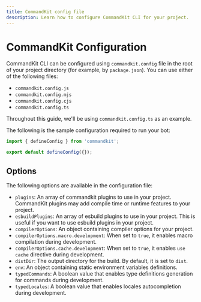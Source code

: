 ```yaml
---
title: CommandKit config file
description: Learn how to configure CommandKit CLI for your project.
---
```


# CommandKit Configuration

CommandKit CLI can be configured using `commandkit.config` file in the root of your project directory (for example, by `package.json`). You can use either of the following files:

- `commandkit.config.js`
- `commandkit.config.mjs`
- `commandkit.config.cjs`
- `commandkit.config.ts`

Throughout this guide, we'll be using `commandkit.config.ts` as an example.

The following is the sample configuration required to run your bot:

```js title="commandkit.config.ts"
import { defineConfig } from 'commandkit';

export default defineConfig({});
```

## Options

The following options are available in the configuration file:

- `plugins`: An array of commandkit plugins to use in your project. CommandKit plugins may add compile time or runtime features to your project.
- `esbuildPlugins`: An array of esbuild plugins to use in your project. This is useful if you want to use esbuild plugins in your project.
- `compilerOptions`: An object containing compiler options for your project.
- `compilerOptions.macro.development`: When set to `true`, it enables macro compilation during development.
- `compilerOptions.cache.development`: When set to `true`, it enables `use cache` directive during development.
- `distDir`: The output directory for the build. By default, it is set to `dist`.
- `env`: An object containing static environment variables definitions.
- `typedCommands`: A boolean value that enables type definitions generation for commands during development.
- `typedLocales`: A boolean value that enables locales autocompletion during development.
